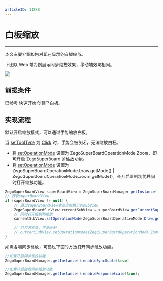 ```yaml
---
articleID: 11288
---
```

# 白板缩放


- - -

本文主要介绍如何对正在显示的白板缩放。

下图以 Web 端为例展示同步缩放效果，移动端效果相同。

<Frame width="512" height="auto" caption=""><img src="https://storage.zego.im/sdk-doc/Pics/WhiteboardView/zoom.gif" /></Frame>

## 前提条件

已参考 [快速开始](../Quick%20Start/create%20white%20board.mdx) 创建了白板。

## 实现流程
默认开启缩放模式，可以通过手势缩放白板。

<Note title="说明">

当 [setToolType](@setToolType) 为 [Click](@Click) 时，手势会被关闭，无法缩放白板。

</Note>

- 将 [setOperationMode](@setOperationMode) 设置为 ZegoSuperBoardOperationMode.Zoom，即可开启 ZegoSuperBoard 的缩放功能。
- 将 [setOperationMode](@setOperationMode) 设置为 ZegoSuperBoardOperationMode.Draw.getMode() | ZegoSuperBoardOperationMode.Zoom.getMode()，会开启绘制功能并同时打开缩放功能。

```java
ZegoSuperBoardView superBoardView = ZegoSuperBoardManager.getInstance().getSuperBoardView();
// 获取superBoardView
if (superBoardView != null) {
    // 通过superBoardView拿到当前展示的subView
    ZegoSuperBoardSubView currentSubView = superBoardView.getCurrentSuperBoardSubView();
    // 同时打开绘制和缩放
    currentSubView.setOperationMode(ZegoSuperBoardOperationMode.Draw.getMode() | ZegoSuperBoardOperationMode.Zoom.getMode());
    
    // 只打开缩放，不能绘制
    // currentSubView.setOperationMode(ZegoSuperBoardOperationMode.Zoom.getMode());
}
```


如需各端同步缩放，可通过下面的方法打开同步缩放功能。

```java
//如需开启同步缩放功能
ZegoSuperBoardManager.getInstance().enableSyncScale(true);

//如需开启接收同步缩放功能
ZegoSuperBoardManager.getInstance().enableResponseScale(true);

```
